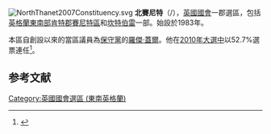[[File:NorthThanet2007Constituency.svg|right]]
'''北賽尼特'''（{{lang-en|North Thanet}}/{{lang|en|Thanet North}}），[[英國|英國]][[英國國會|國會]]一郡選區，包括[[英格蘭|英格蘭]][[東南英格蘭|東南部]][[肯特郡|肯特郡]][[賽尼特區|賽尼特區]]和[[坎特伯雷|坎特伯雷]]一部。始設於1983年。

本區自創設以來的當區議員為[[保守黨_(英國)|保守黨]]的[[羅傑·蓋爾|羅傑·蓋爾]]。他在[[2010年英國大選|2010年大選中]]以52.7%選票連任<ref name="">{{cite news
|publisher=[[英國廣播公司|英國廣播公司]]
|date=2010年5月7日
|title=Election 2010/Constituency/North Thanet
|url=http://news.bbc.co.uk/1/shared/election2010/results/constituency/d26.stm
|accessdate=2010年6月15日
|archive-date=2017年9月2日
|archive-url=https://web.archive.org/web/20170902213849/http://news.bbc.co.uk/1/shared/election2010/results/constituency/d26.stm
|dead-url=no
}}</ref>。

==参考文献==
<div class="references-small">
<references></references>
</div>
{{英國國會選區 (東南英格蘭)}}
{{DEFAULTSORT:Thanet North}}
[[Category:英國國會選區_(東南英格蘭)|Category:英國國會選區 (東南英格蘭)]]